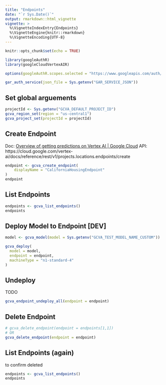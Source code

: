 ```yaml
---
title: "Endpoints"
date: "`r Sys.Date()`"
output: rmarkdown::html_vignette
vignette: >
  %\VignetteIndexEntry{Endpoints}
  %\VignetteEngine{knitr::rmarkdown}
  %\VignetteEncoding{UTF-8}
---
```


```r
knitr::opts_chunk$set(echo = TRUE)
```

```r
library(googleAuthR)
library(googleCloudVertexAIR)

options(googleAuthR.scopes.selected = "https://www.googleapis.com/auth/cloud-platform")

gar_auth_service(json_file = Sys.getenv("GAR_SERVICE_JSON"))
```

## Set global arguements

```r
projectId <- Sys.getenv("GCVA_DEFAULT_PROJECT_ID")
gcva_region_set(region = "us-central1")
gcva_project_set(projectId = projectId)
```


## Create Endpoint 

Doc: [Overview of getting predictions on Vertex AI | Google Cloud](https://cloud.google.com/vertex-ai/docs/predictions/overview#model_deployment)
API: https://cloud.google.com/vertex-ai/docs/reference/rest/v1/projects.locations.endpoints/create 

```r
endpoint <- gcva_create_endpoint(
    displayName = "CaliforniaHousingEndpoint"
)
endpoint
```

## List Endpoints 

```r
endpoints <- gcva_list_endpoints()
endpoints
```


## Deploy Model to Endpoint [DEV]

```r
model <- gcva_model(model = Sys.getenv("GCVA_TEST_MODEL_NAME_CUSTOM"))

gcva_deploy(
  model = model,
  endpoint = endpoint, 
  machineType = "n1-standard-4"
)
```

## Undeploy 

TODO 

```r
gcva_endpoint_undeploy_all(endpoint = endpoint)
```


## Delete Endpoint

```r
# gcva_delete_endpoint(endpoint = endpoints[1,1])
# OR 
gcva_delete_endpoint(endpoint = endpoint)
```

## List Endpoints (again)

to confirm deleted

```r
endpoints <- gcva_list_endpoints()
endpoints
```
